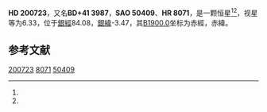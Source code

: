 {{Starbox begin
| name = HD 200723
}}
{{Starbox observe
| epoch = [[J2000.0|J2000.0]]
| constell = {{星座名待查}}<ref name=SIMBAD>{{cite web
 | url=http://simbad.u-strasbg.fr/simbad/sim-id?Ident=HR+8071
 | title=Pulsating variable Star
 | publisher=Centre de Données astronomiques de Strasbourg
 | work=SIMBAD
 | accessdate=2012-07-13
 | archive-date=2021-11-11
 | archive-url=https://web.archive.org/web/20211111032302/http://simbad.u-strasbg.fr/simbad/sim-id?Ident=HR+8071
 }}</ref><ref name=DATA>{{cite web
 | url=http://vizier.u-strasbg.fr/viz-bin/VizieR-5?-out.add=.&-source=5050&-corr=PK=HR&-out.max=9999&HR=8071
 | title=VizieR Detailed Page
 | accessdate=2012-07-13
 | archive-date=2019-02-16
 | archive-url=https://web.archive.org/web/20190216100136/http://vizier.u-strasbg.fr/viz-bin/VizieR-5?-out.add=.&-source=5050&-corr=PK=HR&-out.max=9999&HR=8071
 | dead-url=no
 }}</ref>
| 星官 = 
| ra = {{RA|21|3|52.1}}<ref name=SIMBAD /><ref name=DATA />
| dec = {{DEC|+41|37|41}}<ref name=SIMBAD /><ref name=DATA />
| appmag_v = 6.33<ref name=SIMBAD /><ref name=DATA />
}}
{{Starbox character
| class = F3IV<ref name=SIMBAD /><ref name=DATA />
| b-v = 0.38<ref name=SIMBAD /><ref name=DATA />
| u-b = 0.13<ref name=SIMBAD /><ref name=DATA />
| r-i = <ref name=SIMBAD /><ref name=DATA />
| variable = 
}}
{{Starbox astrometry
| radial_v = 0.13
| prop_mo_ra = -8
| parallax = 
| p_error = 
}}
{{Starbox catalog
| names =BD+41 3987，[[SAO星表|SAO]] 50409，[[HD星表|HD]] 200723，[[HR星表|HR]] 8071}}
{{Starbox reference |Simbad=HR+8071}}
{{Starbox end}}

'''HD 200723'''，又名'''BD+41 3987'''，'''SAO 50409'''、'''HR 8071'''，是一颗恒星<ref name=SIMBAD /><ref name=DATA />，视星等为6.33，位于[[銀道座標系|銀經]]84.08，[[銀道座標系|銀緯]]-3.47，其[[B1900.0|B1900.0]]坐标为赤經{{RA|21|0|7.4}}，赤緯{{DEC|+41|-3.47|57}}。

== 参考文献 ==
{{reflist}}

{{star-stub}}

[[Category:HD和HDE天體|200723]]
[[Category:HR天體|8071]]
[[Category:SAO天體|50409]]